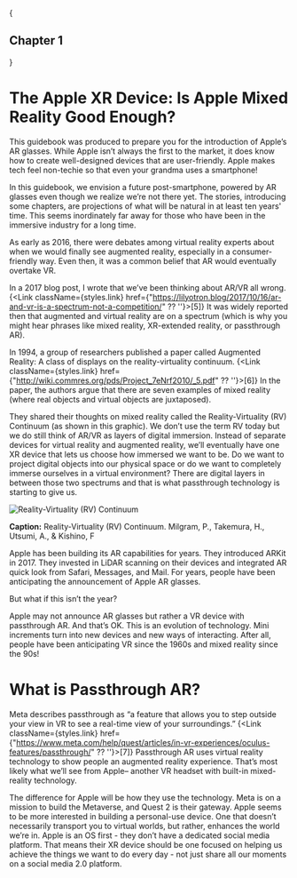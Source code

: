
{<h2 className={styles.centerText}>Chapter 1</h2>}

# The Apple XR Device: Is Apple Mixed Reality Good Enough?
 
This guidebook was produced to prepare you for the introduction of Apple’s AR glasses. While Apple isn’t always the first to the market, it does know how to create well-designed devices that are user-friendly. Apple makes tech feel non-techie so that even your grandma uses a smartphone! 

In this guidebook, we envision a future post-smartphone, powered by AR glasses even though we realize we’re not there yet. The stories, introducing some chapters, are projections of what will be natural in at least ten years' time. This seems inordinately far away for those who have been in the immersive industry for a long time.  

As early as 2016, there were debates among virtual reality experts about when we would finally see augmented reality, especially in a consumer-friendly way. Even then, it was a common belief that AR would eventually overtake VR. 

In a 2017 blog post, I wrote that we’ve been thinking about AR/VR all wrong. {<Link className={styles.link} href={"https://lilyotron.blog/2017/10/16/ar-and-vr-is-a-spectrum-not-a-competition/" ?? ''}>[5]</Link>} It was widely reported then that augmented and virtual reality are on a spectrum (which is why you might hear phrases like mixed reality, XR-extended reality, or passthrough AR). 

In 1994, a group of researchers published a paper called Augmented Reality: A class of displays on the reality-virtuality continuum. {<Link className={styles.link} href={"http://wiki.commres.org/pds/Project_7eNrf2010/_5.pdf" ?? ''}>[6]</Link>} In the paper, the authors argue that there are seven examples of mixed reality (where real objects and virtual objects are juxtaposed).

They shared their thoughts on mixed reality called the Reality-Virtuality (RV) Continuum (as shown in this graphic). We don’t use the term RV today but we do still think of AR/VR as layers of digital immersion. Instead of separate devices for virtual reality and augmented reality, we’ll eventually have one XR device that lets us choose how immersed we want to be. Do we want to project digital objects into our physical space or do we want to completely immerse ourselves in a virtual environment? There are digital layers in between those two spectrums and that is what passthrough technology is starting to give us.

![ Reality-Virtuality (RV) Continuum](/images/RVContinuum.png)

**Caption:** Reality-Virtuality (RV) Continuum. Milgram, P., Takemura, H., Utsumi, A., & Kishino, F 

Apple has been building its AR capabilities for years. They introduced ARKit in 2017. They invested in LiDAR scanning on their devices and integrated AR quick look from Safari, Messages, and Mail. For years, people have been anticipating the announcement of Apple AR glasses. 
 
But what if this isn’t the year?

Apple may not announce AR glasses but rather a VR device with passthrough AR. And that’s OK. This is an evolution of technology. Mini increments turn into new devices and new ways of interacting. After all, people have been anticipating VR since the 1960s and mixed reality since the 90s!

# What is Passthrough AR?
 
Meta describes passthrough as “a feature that allows you to step outside your view in VR to see a real-time view of your surroundings.” {<Link className={styles.link} href={"https://www.meta.com/help/quest/articles/in-vr-experiences/oculus-features/passthrough/" ?? ''}>[7]</Link>} Passthrough AR uses virtual reality technology to show people an augmented reality experience. That’s most likely what we’ll see from Apple– another VR headset with built-in mixed-reality technology.

The difference for Apple will be how they use the technology. Meta is on a mission to build the Metaverse, and Quest 2 is their gateway. Apple seems to be more interested in building a personal-use device. One that doesn’t necessarily transport you to virtual worlds, but rather, enhances the world we’re in. Apple is an OS first - they don’t have a dedicated social media platform. That means their XR device should be one focused on helping us achieve the things we want to do every day - not just share all our moments on a social media 2.0 platform. 

